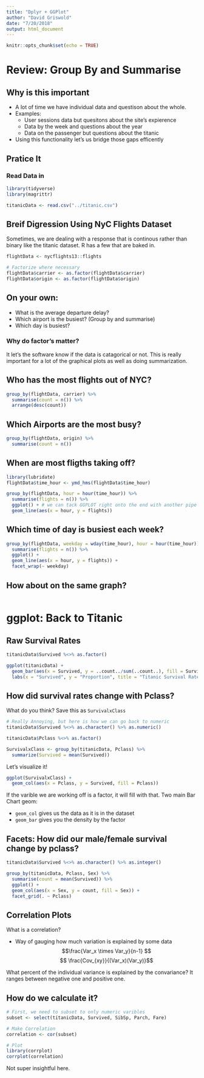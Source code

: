 ```yaml
---
title: "Dplyr + GGPlot"
author: "David Griswold"
date: "7/20/2018"
output: html_document
---
```


```r
knitr::opts_chunk$set(echo = TRUE)
```

# Review: Group By and Summarise

## Why is this important

- A lot of time we have individual data and questison about the whole.
- Examples:
  - User sessions data but quesitons about the site's expierence
  - Data by the week and questions about the year
  - Data on the passenger but questions about the titanic
- Using this functionality let's us bridge those gaps efficently

## Pratice It
### Read Data in
```r
library(tidyverse)
library(magrittr)

titanicData <- read.csv("../titanic.csv")
```


## Breif Digression Using NyC Flights Dataset

Sometimes, we are dealing with a response that is continous rather than binary like the titanic dataset. R has a few that are baked in.

```r
flightData <- nycflights13::flights

# Factorize where necessary
flightData$carrier <- as.factor(flightData$carrier)
flightData$origin <- as.factor(flightData$origin)
```


## On your own:

- What is the average departure delay?
- Which airport is the busiest? (Group by and summarise)
- Which day is busiest?


### Why do factor's matter?

It let's the software know if the data is catagorical or not. This is really important for a lot of the graphical plots as well as doing summarization.


## Who has the most flights out of NYC?
```r
group_by(flightData, carrier) %>% 
  summarise(count = n()) %>% 
  arrange(desc(count))
```

## Which Airports are the most busy?
```r
group_by(flightData, origin) %>% 
  summarise(count = n())
```

## When are most fligths taking off?
```r
library(lubridate)
flightData$time_hour <- ymd_hms(flightData$time_hour) 

group_by(flightData, hour = hour(time_hour)) %>% 
  summarise(flights = n()) %>% 
  ggplot() + # we can tack GGPLOT right onto the end with another pipe operator
  geom_line(aes(x = hour, y = flights))
```

## Which time of day is busiest each week?
```r
group_by(flightData, weekday = wday(time_hour), hour = hour(time_hour)) %>% 
  summarise(flights = n()) %>% 
  ggplot() +
  geom_line(aes(x = hour, y = flights)) +
  facet_wrap(~ weekday)


```


## How about on the same graph?
```r

```


# ggplot: Back to Titanic

## Raw Survival Rates
```r
titanicData$Survived %<>% as.factor()

ggplot(titanicData) +
  geom_bar(aes(x = Survived, y = ..count../sum(..count..), fill = Survived)) +
  labs(x = "Survived", y = "Proportion", title = "Titanic Survival Rate")
```

## How did survival rates change with Pclass?

What do you think? Save this as `SurvivalxClass`
```r
# Really Annoying, but here is how we can go back to numeric 
titanicData$Survived %<>% as.character() %>% as.numeric()

titanicData$Pclass %<>% as.factor()

SurvivalxClass <- group_by(titanicData, Pclass) %>% 
  summarize(Survived = mean(Survived))
```

Let's visualize it! 
```r
ggplot(SurvivalxClass) +
  geom_col(aes(x = Pclass, y = Survived, fill = Pclass))
```

If the varible we are working off is a factor, it will fill with that. Two main Bar Chart geom:

- `geom_col` gives us the data as it is in the dataset
- `geom_bar` gives you the density by the factor

## Facets: How did our male/female survival change by pclass?

```r
titanicData$Survived %<>% as.character() %>% as.integer()

group_by(titanicData, Pclass, Sex) %>% 
  summarise(count = mean(Survived)) %>% 
  ggplot() +
  geom_col(aes(x = Sex, y = count, fill = Sex)) +
  facet_grid(. ~ Pclass)
```

## Correlation Plots

What is a correlation?

- Way of gauging how much variation is explained by some data
$$\frac{Var_x \times Var_y}{n-1} $$
$$ \frac{Cov_{xy}}{(Var_x)(Var_y)}$$

What percent of the individual variance is explained by the convariance? It ranges between negative one and positive one.

## How do we calculate it?

```r
# First, we need to subset to only numeric varibles
subset <- select(titanicData, Survived, SibSp, Parch, Fare)

# Make Correlation
correlation <- cor(subset)

# Plot
library(corrplot)
corrplot(correlation)
```

Not super insightful here. 
